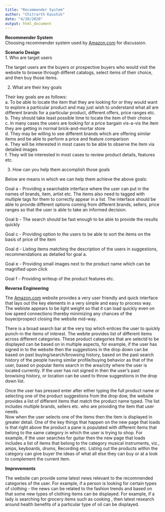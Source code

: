 ---
title: "Recommender System"
author: "Chitrarth Kaushik"
date: "4/20/2020"
output: html_document
---

**Recommender System**  
Choosing recommender system used by [Amazon.com] for discussion. 

**Scenario Design**  
1. Who are target users  
  
The target users are the buyers or prospective buyers who would visit the website to browse through differet catalogs, select items of their choice, and then buy those items.  
  
2. What are their key goals  
  
Their key goals are as follows:  
a. To be able to locate the item that they are looking for or they would want to explore a particular product and may just wish to understand what all are different brands for a particular product, different offers, price ranges etc.   
b. They should take least possible time to locate the item of their choice  
c. In many cases the users are looking for a price bargain vis-a-vis the item they are getting in   normal brick-and-mortar store  
d. They may be willing to see different brands which are offering similar items and be able to perform a price and feature comparison  
e. They will be interested in most cases to be able to observe the item via detailed images  
f. They will be interested in most cases to review product details, features etc.  
  
3. How can you help them accomplish those goals  
  
Below are means in which we can help them achieve the above goals:  
  
Goal a - Providing a searchable interface where the user can put in the names of brands, item, artist etc. The items also need to tagged with multiple tags for them to correctly appear in a list. The interface should be able to provide different options coming from different brands, sellers, price ranges so that the user is able to take an informed decision.    
  
Goal b - The search should be fast enough to be able to provide the results quickly  
  
Goal c - Providing option to the users to be able to sort the items on the basis of price of the item  
  
Goal d - Listing items matching the description of the users in suggestions, recommendations as detailed for goal a.    
  
Goal e - Providing small images next to the product name which can be magnified upon click  
  
Goal f - Providing writeup of the product features etc.  
  
**Reverse Engineering**  
  
The [Amazon.com] website provides a very user friendly and quick interface that lays out the key elements in a very simple and easy to process way. The webiste appears to be light weight so that it can load quickly even on low speed connections thereby minimizing any chances of the buyer/prospect closing the website mid-way.  
  
There is a broad search bar at the very top which entices the user to quickly punch-in the items of interest. The webite provides list of different items across different categories. These product categories that are selectd to be displayed can be based on in multiple aspects, for example, if the user has signed in to the website then the suggestions in the drop down can be based on past buying/search/browsing history, based on the past search history of the people having similar profile/buying behavior as that of the user, based on popular items search in the area/city where the user is located currently. If the user has not signed in then the user's past browising history, or location can be used to throw suggestions in the drop down list.  
  
Once the user has pressed enter after either typing the full product name or selecting one of the product suggestions from the drop dow, the website provides a list of different items that match the product name typed. The list includes multiple brands, sellers etc. who are providing the item that user needs.  
Now when the user selects one of the items then the item is displayed in greater detail. One of the key things that happen on the new page that loads is that right above the product a pane is populated with different items that belong to the same category in which the user is trying to shop. For example, if the user searches for guitar then the new page that loads includes a list of items that belong to the category musical instruments, viz., amps, keyboards, drums, Recording etc. Listing out the products within the category can give buyer the ideas of what all else they can buy or at a look to complement the current item.

**Improvements**  
  
The website can provide some latest news relevant to the recommended categories of the user. For example, if a person is looking for certain types of clothing - the news can be related to the fashion trends and based on that some new types of clothing items can be displayed. For example, if a lady is searching for grocery items such as cooking , then latest research around health benefits of a particular type of oil can be displayed. 

[Amazon.com]: https://amazon.com/ "Title"